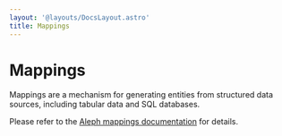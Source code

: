 ```yaml
---
layout: '@layouts/DocsLayout.astro'
title: Mappings
---
```


# Mappings

Mappings are a mechanism for generating entities from structured data sources, including tabular data and SQL databases.

Please refer to the [Aleph mappings documentation](https://docs.aleph.occrp.org/developers/mappings) for details.
